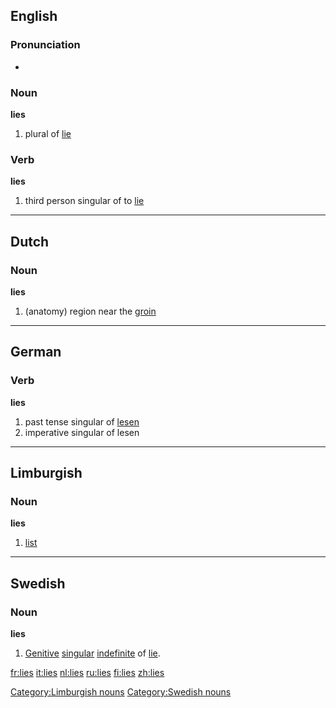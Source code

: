 {{see|Lies}}
==English==

===Pronunciation===
*{{audio|en-us-lies.ogg|Audio (US)}}

===Noun===
'''lies''' {{p}}
# plural of [[lie]]

===Verb===
'''lies'''
# third person singular of to [[lie]]

----

==Dutch==
===Noun===
'''lies''' {{f}}
# (anatomy) region near the [[groin]] 
----

==German==
===Verb===
'''lies'''
# past tense singular of [[lesen]]
# imperative singular of lesen

----

==Limburgish==
===Noun===
'''lies'''
# [[list]]

[[Category:Limburgish nouns]]

----

==Swedish==
===Noun===
{{sv-noun|gender=Common|lie|liemen|liemer|lierna|lies|liens|liers|liernas}}
'''lies'''
# [[genitive|Genitive]] [[singular]] [[indefinite]] of [[lie#Swedish|lie]].

[[Category:Swedish nouns]]


[[fr:lies]]
[[it:lies]]
[[nl:lies]]
[[ru:lies]]
[[fi:lies]]
[[zh:lies]]